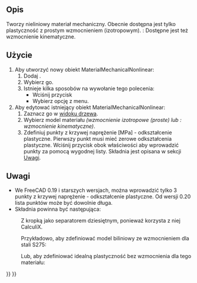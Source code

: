 <languages/>

{{Docnav
|[[FEM_MaterialFluid/pl|Materiał dla płynu]]
|[[FEM_MaterialReinforced/pl|Materiał zbrojony ''(beton)'']]
|[[FEM_Workbench/pl|środowisko pracy MES]]
|IconL=FEM_MaterialFluid.svg
|IconR=FEM_MaterialReinforced.svg
|IconC=Workbench_FEM.svg
}}

{{GuiCommandContainer|
{{GuiCommand/pl
|Name=FEM MaterialMechanicalNonlinear
|Name/pl=MES: Nieliniowy materiał mechaniczny
|MenuLocation=Model → Materiały → Nieliniowy materiał mechaniczny
|Workbenches=[[FEM_Workbench/pl|MES]]
|SeeAlso=[[FEM_tutorial/pl|Poradnik MES]]
}}
{{GuiCommandFemInfo/pl
|Solvers=CalculiX
}}
}}

<span id="Description"></span>
==Opis==

Tworzy nieliniowy materiał mechaniczny. Obecnie dostępna jest tylko plastyczność z prostym wzmocnieniem (izotropowym). {{Version/pl|1.0}}: Dostępne jest też wzmocnienie kinematyczne.

<span id="Usage"></span>
==Użycie==

<div class="mw-translate-fuzzy">
# Aby utworzyć nowy obiekt MaterialMechanicalNonlinear:
## Dodaj {{Button|[[Image:FEM_MaterialSolid.svg|16px]] [[FEM_MaterialSolid/pl|Materiał bryły]]}}.
## Wybierz go.
## Istnieje kilka sposobów na wywołanie tego polecenia:
##* Wciśnij przycisk {{Button|[[Image:FEM_MaterialMechanicalNonlinear.svg|16px]] [[FEM_MaterialMechanicalNonlinear/pl|Nieliniowy materiał mechaniczny]]}}
##* Wybierz opcję {{MenuCommand|Model → Materiały → [[Image:FEM_MaterialMechanicalNonlinear.svg|16px]] Nieliniowy materiał mechaniczny‏‎}} z menu.
# Aby edytować istniejący obiekt MaterialMechanicalNonlinear:
## Zaznacz go w [[Tree_view/pl|widoku drzewa]].
## Wybierz model materiału ''(wzmocnienie izotropowe (proste) lub {{Version/pl|1.0}}: wzmocnienie kinematyczne)''.
## Zdefiniuj punkty z krzywej naprężenie [MPa] - odkształcenie plastyczne. Pierwszy punkt musi mieć zerowe odkształcenia plastyczne. Wciśnij przycisk {{Button|...}} obok właściwości {{PropertyData|Yield Points}} aby wprowadzić punkty za pomocą wygodnej listy. Składnia jest opisana w sekcji [[#Uwagi|Uwagi]].
</div>

<span id="Notes"></span>
==Uwagi==

* We FreeCAD 0.19 i starszych wersjach, można wprowadzić tylko 3 punkty z krzywej naprężenie - odkształcenie plastyczne. Od wersji 0.20 lista punktów może być dowolnie długa.
* Składnia powinna być następująca:

: {{Code|code=
stress_1, 0
stress_2, plastic_strain_2
…
}}

: Z kropką jako separatorem dziesiętnym, ponieważ korzysta z niej CalculiX.

: Przykładowo, aby zdefiniować model biliniowy ze wzmocnieniem dla stali S275:

: {{Code|code=
275, 0
490, 0.2
}}

: Lub, aby zdefiniować idealną plastyczność bez wzmocnienia dla tego materiału:

: {{Code|code=
275, 0
}}


{{Docnav
|[[FEM_MaterialFluid/pl|Materiał dla płynu]]
|[[FEM_MaterialReinforced/pl|Materiał zbrojony (beton)]]
|[[FEM_Workbench/pl|środowisko pracy MES]]
|IconL=FEM_MaterialFluid.svg
|IconR=FEM_MaterialReinforced.svg
|IconC=Workbench_FEM.svg
}}

{{FEM_Tools_navi{{#translation:}}}}
{{Userdocnavi{{#translation:}}}}